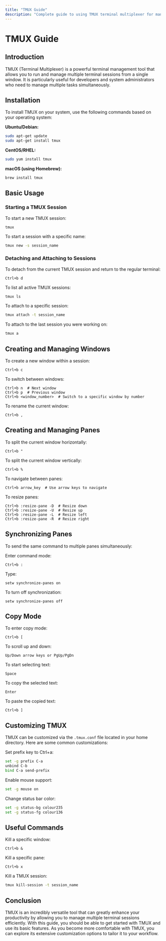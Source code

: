 ```yaml
---
title: "TMUX Guide"
description: "Complete guide to using TMUX terminal multiplexer for managing multiple terminal sessions"
---
```


# TMUX Guide

## Introduction

TMUX (Terminal Multiplexer) is a powerful terminal management tool that allows you to run and manage multiple terminal sessions from a single window. It is particularly useful for developers and system administrators who need to manage multiple tasks simultaneously.

## Installation

To install TMUX on your system, use the following commands based on your operating system:

**Ubuntu/Debian:**
```bash
sudo apt-get update
sudo apt-get install tmux
```

**CentOS/RHEL:**
```bash
sudo yum install tmux
```

**macOS (using Homebrew):**
```bash
brew install tmux
```

## Basic Usage

### Starting a TMUX Session

To start a new TMUX session:
```bash
tmux
```

To start a session with a specific name:
```bash
tmux new -s session_name
```

### Detaching and Attaching to Sessions

To detach from the current TMUX session and return to the regular terminal:
```
Ctrl+b d
```

To list all active TMUX sessions:
```bash
tmux ls
```

To attach to a specific session:
```bash
tmux attach -t session_name
```

To attach to the last session you were working on:
```bash
tmux a
```

## Creating and Managing Windows

To create a new window within a session:
```
Ctrl+b c
```

To switch between windows:
```
Ctrl+b n  # Next window
Ctrl+b p  # Previous window
Ctrl+b <window_number>  # Switch to a specific window by number
```

To rename the current window:
```
Ctrl+b ,
```

## Creating and Managing Panes

To split the current window horizontally:
```
Ctrl+b "
```

To split the current window vertically:
```
Ctrl+b %
```

To navigate between panes:
```
Ctrl+b arrow_key  # Use arrow keys to navigate
```

To resize panes:
```
Ctrl+b :resize-pane -D  # Resize down
Ctrl+b :resize-pane -U  # Resize up
Ctrl+b :resize-pane -L  # Resize left
Ctrl+b :resize-pane -R  # Resize right
```

## Synchronizing Panes

To send the same command to multiple panes simultaneously:

Enter command mode:
```
Ctrl+b :
```

Type:
```
setw synchronize-panes on
```

To turn off synchronization:
```
setw synchronize-panes off
```

## Copy Mode

To enter copy mode:
```
Ctrl+b [
```

To scroll up and down:
```
Up/Down arrow keys or PgUp/PgDn
```

To start selecting text:
```
Space
```

To copy the selected text:
```
Enter
```

To paste the copied text:
```
Ctrl+b ]
```

## Customizing TMUX

TMUX can be customized via the `.tmux.conf` file located in your home directory. Here are some common customizations:

Set prefix key to Ctrl+a:
```bash
set -g prefix C-a
unbind C-b
bind C-a send-prefix
```

Enable mouse support:
```bash
set -g mouse on
```

Change status bar color:
```bash
set -g status-bg colour235
set -g status-fg colour136
```

## Useful Commands

Kill a specific window:
```
Ctrl+b &
```

Kill a specific pane:
```
Ctrl+b x
```

Kill a TMUX session:
```bash
tmux kill-session -t session_name
```

## Conclusion

TMUX is an incredibly versatile tool that can greatly enhance your productivity by allowing you to manage multiple terminal sessions efficiently. With this guide, you should be able to get started with TMUX and use its basic features. As you become more comfortable with TMUX, you can explore its extensive customization options to tailor it to your workflow.